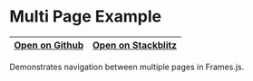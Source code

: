 # Multi Page Example

| [Open on Github](https://github.com/framesjs/frames.js/tree/main/templates/next-starter-with-examples/app/examples/new-api-multi-page/page.tsx) | [Open on Stackblitz](https://stackblitz.com/github/framesjs/frames.js/tree/main/templates/next-starter-with-examples?file=app%2Fexamples%2Fnew-api-multi-page%2Fpage.tsx&initialpath=%2Fexamples%2Fnew-api-multi-page) |
| ----------------------------------------------------------------------------------------------------------------------------------------------- | ---------------------------------------------------------------------------------------------------------------------------------------------------------------------------------------------------------------------- |

Demonstrates navigation between multiple pages in Frames.js.
